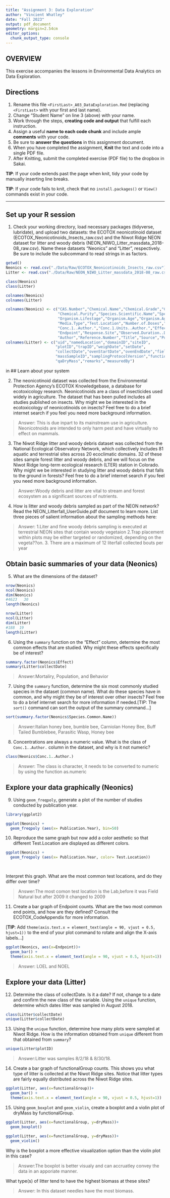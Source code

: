 ```yaml
---
title: "Assignment 3: Data Exploration"
author: "Vincient Whatley"
date: "Fall 2023"
output: pdf_document
geometry: margin=2.54cm
editor_options: 
  chunk_output_type: console
---
```


## OVERVIEW

This exercise accompanies the lessons in Environmental Data Analytics on Data Exploration.

## Directions

1.  Rename this file `<FirstLast>_A03_DataExploration.Rmd` (replacing `<FirstLast>` with your first and last name).
2.  Change "Student Name" on line 3 (above) with your name.
3.  Work through the steps, **creating code and output** that fulfill each instruction. 
4.  Assign a useful **name to each code chunk** and include ample **comments** with your code.
5.  Be sure to **answer the questions** in this assignment document.
6.  When you have completed the assignment, **Knit** the text and code into a single PDF file.
7.  After Knitting, submit the completed exercise (PDF file) to the dropbox in Sakai.

**TIP**: If your code extends past the page when knit, tidy your code by manually inserting line breaks.

**TIP**: If your code fails to knit, check that no `install.packages()` or `View()` commands exist in your code. 

---

## Set up your R session

1.  Check your working directory, load necessary packages (tidyverse, lubridate), and upload two datasets: the ECOTOX neonicotinoid dataset (ECOTOX_Neonicotinoids_Insects_raw.csv) and the Niwot Ridge NEON dataset for litter and woody debris (NEON_NIWO_Litter_massdata_2018-08_raw.csv). Name these datasets "Neonics" and "Litter", respectively. Be sure to include the subcommand to read strings in as factors.

```r
getwd()
Neonics <- read.csv("./Data/Raw/ECOTOX_Neonicotinoids_Insects_raw.csv")
Litter <- read.csv("./Data/Raw/NEON_NIWO_Litter_massdata_2018-08_raw.csv")

class(Neonics)
class(Litter)

colnames(Neonics)
colnames(Litter)

colnames(Neonics) <- c("CAS.Number","Chemical.Name","Chemical.Grade","Chemical.Analysis.Method", 
                       "Chemical.Purity","Species.Scientific.Name","Species.Common.Name","Species.Group",
                       "Organism.Lifestage","Organism.Age","Organism.Age.Units","Exposure.Type",
                       "Media.Type","Test.Location","Number.of.Doses","Conc.1.Type..Author.",
                       "Conc.1..Author.","Conc.1.Units..Author.","Effect","Effect.Measurement",
                       "Endpoint","Response.Site","Observed.Duration..Days.","Observed.Duration.Units..Days.",
                       "Author","Reference.Number","Title","Source","Publication.Year","Summary.of.Additional.Parameters")
colnames(Litter) <- c("uid","namedLocation","domainID","siteID",
                      "plotID","trapID","weighDate","setDate",
                      "collectDate","ovenStartDate","ovenEndDate","fieldSampleID",
                      "massSampleID","samplingProtocolVersion","functionalGroup","dryMass",
                      "qaDryMass","remarks","measuredBy")
```
in
## Learn about your system

2.  The neonicotinoid dataset was collected from the Environmental Protection Agency's ECOTOX Knowledgebase, a database for ecotoxicology research. Neonicotinoids are a class of insecticides used widely in agriculture. The dataset that has been pulled includes all studies published on insects. Why might we be interested in the ecotoxicology of neonicotinoids on insects? Feel free to do a brief internet search if you feel you need more background information.

> Answer: This is due inpart to its mainstream use in agriculture. Neonicotnoids are intended to only harm pest and have virtually no effect on mammals.

3.  The Niwot Ridge litter and woody debris dataset was collected from the National Ecological Observatory Network, which collectively includes 81 aquatic and terrestrial sites across 20 ecoclimatic domains. 32 of these sites sample forest litter and woody debris, and we will focus on the Niwot Ridge long-term ecological research (LTER) station in Colorado. Why might we be interested in studying litter and woody debris that falls to the ground in forests? Feel free to do a brief internet search if you feel you need more background information.

> Answer:Woody debris and litter are vital to stream and forest ecosystem as a significant sources of nutrients.

4.  How is litter and woody debris sampled as part of the NEON network? Read the NEON_Litterfall_UserGuide.pdf document to learn more. List three pieces of salient information about the sampling methods here:

> Answer: 
 1.Liter and fine woody debris sampling is executed at terrestrial NEON sites that contain woody vegetaion
 2.Trap placement within plots may be either targeted or randomized, depending on the vegeta??on.
 3. There are a maximum of 12 literfall collected bouts per year

## Obtain basic summaries of your data (Neonics)

5.  What are the dimensions of the dataset?

```r
nrow(Neonics)
ncol(Neonics)
dim(Neonics)
#4623   30
length(Neonics)

nrow(Litter)
ncol(Litter)
dim(Litter)
#188  19
length(Litter)
```

6.  Using the `summary` function on the "Effect" column, determine the most common effects that are studied. Why might these effects specifically be of interest?

```r
summary.factor(Neonics$Effect)
summary(Litter$collectDate)
```

> Answer:Mortaliry, Population, and Behavior


7.  Using the `summary` function, determine the six most commonly studied species in the dataset (common name). What do these species have in common, and why might they be of interest over other insects? Feel free to do a brief internet search for more information if needed.[TIP: The `sort()` command can sort the output of the summary command...]

```r
sort(summary.factor(Neonics$Species.Common.Name))
```

> Answer:Italian honey bee, bumble bee, Carniolan Honey Bee, Buff Tailed Bumblebee, Parasitic Wasp, Honey bee

8.  Concentrations are always a numeric value. What is the class of `Conc.1..Author.` column in the dataset, and why is it not numeric?

```r
class(Neonics$Conc.1..Author.)
```

> Answer: The class is character, it needs to be converted to numeric by using the function as.numeric

## Explore your data graphically (Neonics)

9.  Using `geom_freqpoly`, generate a plot of the number of studies conducted by publication year.

```r
library(ggplot2)

ggplot(Neonics) +
  geom_freqpoly (aes(x= Publication.Year), bin=50)
```

10. Reproduce the same graph but now add a color aesthetic so that different Test.Location are displayed as different colors.

```r
ggplot(Neonics) +
  geom_freqpoly (aes(x= Publication.Year, color= Test.Location))

  
```

Interpret this graph. What are the most common test locations, and do they differ over time?

> Answer:The most comon test location is the Lab,before it was Field Natural but after 2009 it changed to 2009

11. Create a bar graph of Endpoint counts. What are the two most common end points, and how are they defined? Consult the ECOTOX_CodeAppendix for more information. 

[**TIP**: Add `theme(axis.text.x = element_text(angle = 90, vjust = 0.5, hjust=1))` to the end of your plot command to rotate and align the X-axis labels...]

```r
ggplot(Neonics, aes(x=Endpoint))+
  geom_bar() +
  theme(axis.text.x = element_text(angle = 90, vjust = 0.5, hjust=1))
```

> Answer: LOEL and NOEL 

## Explore your data (Litter)

12. Determine the class of collectDate. Is it a date? If not, change to a date and confirm the new class of the variable. Using the `unique` function, determine which dates litter was sampled in August 2018.

```r
class(Litter$collectDate)
unique(Litter$collectDate)
```

13. Using the `unique` function, determine how many plots were sampled at Niwot Ridge. How is the information obtained from `unique` different from that obtained from `summary`?

```r
unique(Litter$plotID)
```

> Answer:Litter was samples 8/2/18 & 8/30/18.

14. Create a bar graph of functionalGroup counts. This shows you what type of litter is collected at the Niwot Ridge sites. Notice that litter types are fairly equally distributed across the Niwot Ridge sites.

```r
ggplot(Litter, aes(x=functionalGroup))+
  geom_bar() +
  theme(axis.text.x = element_text(angle = 90, vjust = 0.5, hjust=1))
```

15. Using `geom_boxplot` and `geom_violin`, create a boxplot and a violin plot of dryMass by functionalGroup.

```r
ggplot(Litter, aes(x=functionalGroup, y=dryMass))+
  geom_boxplot()
  
ggplot(Litter, aes(x=functionalGroup, y=dryMass))+ 
  geom_violin()

```

Why is the boxplot a more effective visualization option than the violin plot in this case?

> Answer:The boxplot is better visualy and can accruatley convey the data in an apporiate manner.

What type(s) of litter tend to have the highest biomass at these sites?

> Answer: In this dataset needles have the most biomass.
